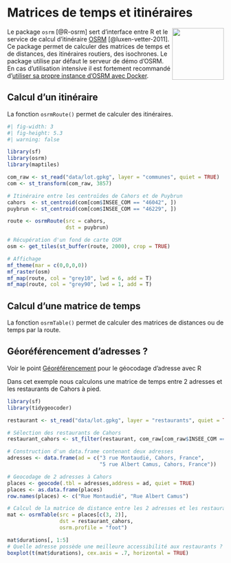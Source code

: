 # Matrices de temps et itinéraires

<img src="img/logo_osrm.svg" align="right" width="120"/>
Le package `osrm` [@R-osrm] sert d'interface entre R et le service de calcul d'itinéraire [OSRM](http://project-osrm.org/) [@luxen-vetter-2011].
Ce package permet de calculer des matrices de temps et de distances, des itinéraires routiers, des isochrones.
Le package utilise par défaut le serveur de démo d'OSRM. En cas d'utilisation intensive il est fortement recommandé d'[utiliser sa propre instance d'OSRM avec Docker](https://rcarto.github.io/posts/build_osrm_server/).


## Calcul d'un itinéraire
La fonction `osrmRoute()` permet de calculer des itinéraires.
```r
#| fig-width: 3
#| fig-height: 5.3
#| warning: false

library(sf)
library(osrm)
library(maptiles)

com_raw <- st_read("data/lot.gpkg", layer = "communes", quiet = TRUE)
com <- st_transform(com_raw, 3857)

# Itinéraire entre les centroïdes de Cahors et de Puybrun
cahors  <- st_centroid(com[com$INSEE_COM == "46042", ])
puybrun <- st_centroid(com[com$INSEE_COM == "46229", ])

route <- osrmRoute(src = cahors,
                   dst = puybrun)

# Récupération d'un fond de carte OSM
osm <- get_tiles(st_buffer(route, 2000), crop = TRUE)

# Affichage
mf_theme(mar = c(0,0,0,0))
mf_raster(osm)
mf_map(route, col = "grey10", lwd = 6, add = T)
mf_map(route, col = "grey90", lwd = 1, add = T)
```


## Calcul d'une matrice de temps
La fonction `osrmTable()` permet de calculer des matrices de distances ou de temps par la route.

:::{.callout-note}
## Géoréférencement d'adresses ?
Voir le point [Géoréférencement](1999_georeferencement.qmd) pour le géocodage d'adresse avec R
:::



Dans cet exemple nous calculons une matrice de temps entre 2 adresses et les restaurants de Cahors à pied.
```r
library(sf)
library(tidygeocoder)

restaurant <- st_read("data/lot.gpkg", layer = "restaurants", quiet = TRUE)

# Sélection des restaurants de Cahors
restaurant_cahors <- st_filter(restaurant, com_raw[com_raw$INSEE_COM == "46042", ])

# Construction d'un data.frame contenant deux adresses
adresses <- data.frame(ad = c("3 rue Montaudié, Cahors, France",
                              "5 rue Albert Camus, Cahors, France"))

# Geocodage de 2 adresses à Cahors
places <- geocode(.tbl = adresses,address = ad, quiet = TRUE)
places <- as.data.frame(places)
row.names(places) <- c("Rue Montaudié", "Rue Albert Camus")

# Calcul de la matrice de distance entre les 2 adresses et les restaurants de Cahors
mat <- osrmTable(src = places[c(3, 2)],
                 dst = restaurant_cahors,
                 osrm.profile = "foot")

mat$durations[, 1:5]
# Quelle adresse possède une meilleure accessibilité aux restaurants ?
boxplot(t(mat$durations), cex.axis = .7, horizontal = TRUE)
```


